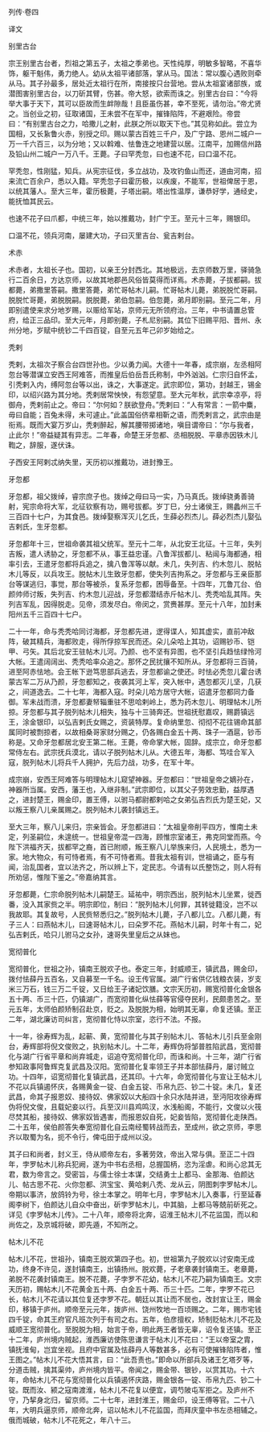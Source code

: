 

列传·卷四

译文

别里古台

宗王别里古台者，烈祖之第五子，太祖之季弟也。天性纯厚，明敏多智略，不喜华饰，躯干魁伟，勇力绝人。幼从太祖平诸部落，掌从马。国法：常以腹心遇败则牵从马。其子孙最多，居处近太祖行在所，南接按只台营地。尝从太祖宴诸部族，或潜图害别里古台，以刀斫其臂，伤甚。帝大怒，欲索而诛之。别里古台曰：“今将举大事于天下，其可以臣故而生衅隙哉！且臣虽伤甚，幸不至死，请勿治。”帝尤贤之。当创业之初，征取诸国，王未尝不在军中，摧锋陷阵，不避艰险。帝尝曰：“有别里古台之力，哈撒儿之射，此朕之所以取天下也。”其见称如此。尝立为国相，又长紥鲁火赤，别授之印。赐以蒙古百姓三千户，及广宁路、恩州二城户一万一千六百三，以为分地；又以斡难、怯鲁连之地建营以居。江南平，加赐信州路及铅山州二城户一万八千。王薨。子曰罕秃忽，曰也速不花，曰口温不花。

罕秃忽，性刚猛，知兵。从宪宗征伐，多立战功，及攻钓鱼山而还，道由河南，招来流亡百余户，悉以入籍。罕秃忽子曰霍历极，以疾废，不能军，世祖俾居于恩，以统其藩人。至大三年，霍历极薨，子塔出嗣。塔出性温厚，谦恭好学，通经史，能抚恤其民云。

也速不花子曰爪都，中统三年，始以推戴功，封广宁王。至元十三年，赐银印。

口温不花，领兵河南，屡建大功，子曰灭里吉台、瓮吉剌台。

术赤

术赤者，太祖长子也。国初，以亲王分封西北。其地极远，去京师数万里，驿骑急行二百余日，方达京师，以故其地郡邑风俗皆莫得而详焉。术赤薨，子拔都嗣。拔都薨，弟撒里答嗣。撒里答薨，弟忙哥帖木儿嗣。忙哥帖木儿薨，弟脱脱忙哥嗣。脱脱忙哥薨，弟脱脱嗣。脱脱薨，弟伯忽嗣。伯忽薨，弟月即别嗣。至元二年，月即别遣使来求分地岁赐，以赈给军站，京师元无所领府治。三年，中书请置总管府，给正三品印。至大元年，月即别薨，子札尼别嗣。其位下旧赐平阳、晋州、永州分地，岁赋中统钞二千四百锭，自至元五年己卯岁始给之。

秃剌

秃剌，太祖次子察合台四世孙也。少以勇力闻。大德十一年春，成宗崩，左丞相阿忽台等潜谋立安西王阿难答，而推皇后伯岳吾氏称制，中外汹汹。仁宗归自怀孟，引秃剌入内，缚阿忽台等以出，诛之，大事遂定。武宗即位，第功，封越王，锡金印，以绍兴路为其分地。秃剌居常怏怏，有怨望意。至大元年秋，武宗幸凉亭，将御舟，秃剌前止之。帝曰：“尔何如？朕欲登舟。”秃剌曰：“人有常言：一箭中麋，毋曰自能；百兔未得，未可遽止。”此盖国俗侪辈相靳之语，而秃剌言之，武宗由是衔焉。既而大宴万岁山，秃剌醉起，解其腰带掷诸地，嗔目谓帝曰：“尔与我者，止此尔！”帝益疑其有异志。二年春，命楚王牙忽都、丞相脱脱、平章赤因铁木儿鞫之，辞服，遂伏诛。

子西安王阿剌忒纳失里，天历初以推戴功，进封豫王。

牙忽都

牙忽都，祖父拨绰，睿宗庶子也。拨绰之母曰马一实，乃马真氏。拨绰骁勇善骑射，宪宗命将大军，北征钦察有功，赐号拔都。岁丁巳，分土诸侯王，赐蠡州三千三百四十七户，为其食邑。拨绰娶察浑灭儿乞氏，生薛必烈杰儿。薛必烈杰儿娶弘吉剌氏，生牙忽都。

牙忽都年十三，世祖命袭其祖父统军。至元十二年，从北安王北征。十三年，失列吉叛，遣人诱胁之，牙忽都不从，事王益忠谨。八鲁浑拔都儿、粘闿与海都通，相率引去，王遣牙忽都将兵追之，擒八鲁浑等以献。未几，失列吉、约木忽儿、脱帖木儿等反，以兵攻王。脱帖木儿生致牙忽都，使失列吉拘系之。牙忽都与王亲臣那台等谋逃归，事觉，那台等被杀，复系牙忽都，困辱备至。十四年，兀鲁兀台、伯颜帅师讨叛，失列吉、约木忽儿迎战，牙忽都潜结赤斤帖木儿、秃秃哈乱其阵。失列吉军乱，因得脱走。见帝，须发尽白。帝闵之，赏赉甚厚。至元十八年，加封耒阳州五千三百四十七户。

二十一年，命与秃秃哈同讨海都，牙忽都先进，逻得谍人，知其虚实，直前冲敌阵，破其精兵，海都败走，得所俘掠军民而还。朵儿朵哈上其功，诏赐钞币、铠甲、弓矢。其后北安王驻帖木儿河。乃颜、也不坚有异图，也不坚引兵趋怯绿怜河大帐。王遣阔阔出、秃秃哈率众追之。那怀之民扰攘不知所从。牙忽都将三百骑，进至阿赤怯地。会王帐下逊笃思部兵逃去，牙忽都谕之使还。时怯必秃忽儿霍台诱蒙古军二万从乃颜，牙忽都知之，夜袭其河上军，突入帐中，遇忽都灭儿坚，几获之，间道逸去。二十七年，海都入寇。时朵儿哈方居守大帐，诏遣牙忽都同力备御。军未战而溃，牙忽都妻帑辎重驻不思哈剌岭上，悉为药木忽儿、明理帖木儿所掠。牙忽都与其子脱列帖木儿相失，独与十三骑奔还。世祖抚慰嘉叹，赐爵镇远王，涂金银印，以弘吉剌氏女赐之，资装特厚。复命纳里忽、彻彻不花往锡命其部属同时被剽掠者，以故相桑哥家财分赐之，仍各赐白金五十两、珠子一酒扈，钞币称是。又命牙忽都居北安王第二帐。王薨，帝命掌大帐，固辞。成宗立，命牙忽都常侍左右。武宗抚兵漠北，请以子脱列帖木儿从。大德五年，海都、笃哇合军入寇，脱列帖木儿将兵千人拥护，先后力战，功多，在军十年。

成宗崩，安西王阿难答与明理帖木儿窥望神器。牙忽都曰：“世祖皇帝之嫡孙在，神器所当属。安西，藩王也，入继非制。”武宗即位，以其父子劳效忠勤，益厚遇之，进封楚王，赐金印，置王傅，以驸马都尉都剌哈之女弟弘吉烈氏为楚王妃，又以叛王察八儿亲属赐之。脱列帖木儿袭封镇远王。

至大三年，察八儿来归，宗亲皆会。牙忽都进曰：“太祖皇帝削平四方，惟南土未定，列圣嗣位，未遑统一。世祖皇帝混一四海，顾惟宗室诸王，弗克同堂而燕。今陛下洪福齐天，拔都罕之裔，首已附顺，叛王察八儿举族来归，人民境土，悉为一家。地大物众，有可恃者焉，有不可恃者焉。昔我太祖有训，世祖诵之，臣与有闻，治乱国者，宜以法齐之，所以辨上下，定民志。今请有以氏整饬之，则人将有所劝惩，惟陛下鉴之。”帝嘉纳其言。

牙忽都薨，仁宗命脱列帖木儿嗣楚王。延祐中，明宗西出，脱列帖木儿坐累，徙西番，没入其家赀之半。明宗即位，制曰：“脱列帖木儿何罪，其转徙籍没，岂不以我故耶。其复故号，人民赀帑悉归之。”脱列帖木儿薨，子八都儿立。八都儿薨，有子三人：曰燕帖木儿，曰速哥帖木儿，曰朵罗不花。燕帖木儿嗣，时年十有二，妃弘吉剌氏，哈只儿驸马之女孙，速哥失里皇后之从妹也。

宽彻普化

宽彻普化，世祖之孙，镇南王脱欢子也。泰定三年，封威顺王，镇武昌，赐金印，拨付怯薛丹五百名，又自募至一千名。设王传官属。湖广行省供亿钱粮衣装，岁支米三万石，钱三万二千锭，又日给王子诸妃饮膳。文宗天历初，赐宽彻普化金银各五十两、币三十匹，仍镇湖广，而宽彻普化纵怯薛等官侵夺民利，民颇患苦之。至元五年，太师伯颜矫制召赴京，贬之。及脱脱为相，始明其无辜，命复还镇。至正二年，湖北廉访司纠言，宽彻普化恃以宗室，恣行不法。不报。

十一年，徐寿辉为乱，起蕲、黄，宽彻普化与其子别帖木儿、答帖木儿引兵至金刚台，寿辉部将倪文俊败之，执别帖木儿。十二年，寿辉伪将邹普胜陷武昌，宽彻普化与湖广行省平章和尚弃城走，诏追夺宽彻普化印，而诛和尚。十三年，湖广行省参知政事阿鲁辉克复武昌及汉阳。宽彻普化复率领王子并本部怯薛丹，屡讨贼立功。十四年，诏宽彻普化复镇武昌，还其印。十六年，命宽彻普化与宣让王帖木儿不花以兵镇遏怀庆，各赐黄金一锭、白金五锭、币帛九匹、钞二十锭。未几，复还武昌，命其子报恩奴、接待奴、佛家奴以大船四十余只水陆并进，至沔阳攻徐寿辉伪将倪文俊，且载妃妾以行。兵至汉川县鸡鸣汊，水浅船阁，不能行，文俊以火筏尽焚其船，接待奴、佛家奴皆遇害，而报恩奴自死，妃妾皆陷，宽彻普化走陕西。二十五年，侯伯颜答失奉宽彻普化自云南经蜀转战而去，至成州，欲之京师，李思齐以取蜀为名，扼不令行，俾屯田于成州以没。

其子曰和尚者，封义王，侍从顺帝左右，多著劳效，帝出入常与俱。至正二十四年，孛罗帖木儿称兵犯阙，遂为中书右丞相，总握国柄，恣为淫虐。和尚心忿其无君，数为帝言之。受密旨，与儒士徐士本谋，交结勇士上都马、金那海、伯颜达儿、帖古思不花、火你忽都、洪宝宝、黄哈剌八秃、龙从云，阴图刺孛罗帖木儿。帝期以事济，放鸽铃为号，徐士本掌之。明年七月，孛罗帖木儿入奏事，行至延春阁李树下，伯颜达儿自众中奋出，斫孛罗帖木儿，中其脑，上都马等兢前斫死之。详见《孛罗帖木儿传》。二十八年，顺帝将北奔，诏淮王帖木儿不花监国，而以和尚佐之，及京城将破，即先遁，不知所之。

帖木儿不花

帖木儿不花，世祖孙，镇南王脱欢第四子也。初，世祖第九子脱欢以讨安南无成功，终身不许见，遂封镇南王，出镇扬州。脱欢薨，子老章袭封镇南王。老章薨，弟脱不花袭封镇南王。脱不花薨，子孛罗不花幼，帖木儿不花乃嗣为镇南王。文宗天历初，赐帖木儿不花黄金五十两、白金五十两、币三十匹。二年，孛罗不花已长，帖木儿不花请以其位复还孛罗不花。朝廷以其让而不居也，改封宣让王，赐金印，移镇于庐州。顺帝至元元年，拨庐州、饶州牧地一百顷赐之。二年，赐市宅钱四千锭，命其王府官凡班次列于有司之右。五年，伯彦擅权，矫制贬帖木儿不花及威顺王宽彻普化。至脱脱为相，始言于帝，明此两王者皆无辜，诏令复还镇。至正十二年，庐州境内贼起，淮西廉访使陈思谦言于帖木儿不花曰：“王以帝室之胄，镇抚淮甸，岂宜坐视。且府中官属及怯薛丹人等数甚多，必有可使摧锋陷阵者，惟王图之。”帖木儿不花大悟其言，曰：“此吾责也。”即命以所部兵及诸王乞塔歹等，分道击贼，擒其渠帅，庐州境内皆平。帝闻之，赐金带、银钞，以赏其功。十六年，命帖木儿不花与宽彻普化以兵镇遏怀庆路，赐金银各一锭、币帛九匹、钞二十锭。既而汝、颍之寇南渡淮，帖木儿不花复以便宜，调芍陂屯军拒之。及庐州不守，乃挈身北归，留京师。二十七年，进封淮王，赐金印，设王傅等官。二十八年，大明兵逼京师，顺帝北奔，诏以帖木儿不花监国，而拜庆童中书左丞相辅之。俄而城破，帖木儿不花死之，年八十三。

